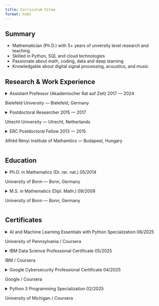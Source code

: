 ```yaml
---
title: Curriculum Vitae
format: html
---
```


## Summary

* Mathematician (Ph.D.) with 5+ years of unversity level research and teaching
* Skilled in Python, SQL and cloud technologies
* Passionate about math, coding, data and deep learning
* Knowledgable about digital signal processing, acoustics, and music


## Research & Work Experience

```{=html}
<div class="cv-entry">
<details>
    <summary>
        <span class="title">Assistant Professor</span>
        <span class="titleinfo">(Akademischer Rat auf Zeit)</span>
        <span class="date">2017 — 2024</span>
        <p class="subtitle">Bielefeld University — Bielefeld, Germany</p>
    </summary>
<div class="details">
<ul>
<li>Planned and taught over 20 courses with consistenly positive student feedback</li>
<li>Supervised and evaluated four M.Sc. and three B.Sc. theses</li>
<li>Several scientific publications, including a popular monograph ("The Disk Embedding Theorem", Behrens et al, OUP 2021)</li>
<li>Research projects on the geometry and topology of 3- and 4-dimensional manifolds, focussing on applications of Seiberg-Witten theory</li>
<li>International and national research collaborations</li>
</ul>
</div>
</details>
</div>

<div class="cv-entry">
<details>
    <summary>
        <span class="title">Postdoctoral Researcher</span>
        <span class="titleinfo"></span>
        <span class="date">2015 — 2017</span>
        <p class="subtitle">Utrecht University — Utrecht, Netherlands</p>
    </summary>
<div class="details">
<ul>
<li>Research and teaching in mathematics</li>
<li>Published several research articles</li>
<li>Co-supervised B.Sc. thesis</li>
<li>Attended international conferences</li>
</ul>
</div>
</details>
</div>

<div class="cv-entry">
<details>
    <summary>
        <span class="title">ERC Postdoctoral Fellow</span>
        <span class="titleinfo"></span>
        <span class="date">2013 — 2015</span>
        <p class="subtitle">Alfréd Rényi Institute of Mathamtics — Budapest, Hungary</p>
    </summary>
<div class="details">
<ul>
<li>Research in mathematics</li>
<li>Published several papers</li>
<li>Attended international conferences</li>
</ul>
</div>
</details>
</div>
```

## Education

```{=html}
<div class="cv-entry">
<details>
    <summary>
        <span class="title">Ph.D. in Mathematics</span>
        <span class="titleinfo">(Dr. rer. nat.)</span>
        <span class="date">05/2014</span>
        <p class="subtitle">University of Bonn — Bonn, Germany</p>
    </summary>
<div class="details">
<ul>
<li>Thesis: Surface Diagrams of Smooth 4-Manifolds (supervised by Prof. Dr. Peter Teichner)</li>
<li>graduated magna cum laude</li>
<li>IMPRS Fellow at the Max-Planck-Institute for Mathematics</li>
</ul>
</div>
</details>
</div>

<div class="cv-entry">
<details>
    <summary>
        <span class="title">M.S. in Mathematics</span>
        <span class="titleinfo">(Dipl. Math.)</span>
        <span class="date">09/2009</span>
        <p class="subtitle">University of Bonn — Bonn, Germany</p>
    </summary>
<div class="details">
<ul>
<li>Thesis: The L²-Stokes theorem on certain incomplete manifolds (supervised by Prof. Dr. Matthias Lesch)</li>
<li>Mathematical specialization: Analysis on manifolds, stochastic analysis, algebraic geometry, topology</li>
<li>Christian-Kuhlemann-Foundation Award for outstanding undergraduate achievements (at Leibniz University Hannover)</li>
</ul>
</div>
</details>
</div>
```

## Certificates

```{=html}
<div class="cv-entry">
<details>
    <summary>
        <span class="title">AI and Machine Learning Essentials with Python Specialization</span>
        <span class="titleinfo"></span>
        <span class="date">06/2025</span>
        <p class="subtitle">University of Pennsylvania / Coursera</p>
    </summary>
<div class="details">
<ul>
<li><b>Certificate URLs:</b><ul>
<li><a href="https://coursera.org/share/819fd71e45aa0aafd3a14bcf7120d6f5">View Certificate</a></li>
<li><a href="https://www.coursera.org/specializations/ai-machinelearning-essentials">View Course Details</a></li>
</ul></li>
<li><b>Subjects Covered: </b><ul>
<li>Search algorithms (informed, uninformed, A*)</li>
<li>Basic statiscics (probability distributions, central limit theorem, confidence intervals)</li>
<li>Machine learning algorithms (regression, SVMs)</li>
<li>Deep learning (neural networks)</li>
</ul></li>
<li><b>Technologies Used: </b><ul>
<li>Python</li>
<li>scikit-learn</li>
<li>PyTorch</li>
</ul></li>
</ul>
</div>
</details>
</div>

<div class="cv-entry">
<details>
    <summary>
        <span class="title">IBM Data Science Professional Certificate</span>
        <span class="titleinfo"></span>
        <span class="date">05/2025</span>
        <p class="subtitle">IBM / Coursera</p>
    </summary>
<div class="details">
<ul>
<li><b>Certificate URLs:</b><ul>
<li><a href="https://coursera.org/share/5221f279e2938850bb785aabe01f6324">View Certificate</a></li>
<li><a href="https://www.coursera.org/specializations/ibm-data-science">View Course Details</a></li>
</ul></li>
<li><b>Subjects Covered: </b><ul>
<li>Data science methodology (from business requirements to model deployment)</li>
<li>Data collection and preparation</li>
<li>Data analyis and modelling</li>
<li>Model evaluation and deployment</li>
<li>Machine learning algorithms (prediction, classification, clustering)</li>
<li>Data visualization (plots, dashboards, presentations)</li>
</ul></li>
<li><b>Technologies Used: </b><ul>
<li>Python</li>
<li>SQL</li>
<li>pandas</li>
<li>scikit-learn</li>
<li>matplotlib</li>
<li>seaborn</li>
<li>Plotly Dash</li>
<li>BeautifulSoup (webscraping)</li>
<li>REST APIs</li>
</ul></li>
</ul>
</div>
</details>
</div>

<div class="cv-entry">
<details>
    <summary>
        <span class="title">Google Cybersecurity Professional Certificate</span>
        <span class="titleinfo"></span>
        <span class="date">04/2025</span>
        <p class="subtitle">Google / Coursera</p>
    </summary>
<div class="details">
<ul>
<li><b>Certificate URLs:</b><ul>
<li><a href="https://coursera.org/share/8eef3d6c8d47e3a60cc8c8150037f13a">View Certificate</a></li>
<li><a href="https://www.coursera.org/specializations/google-cybersecurity">View Course Details</a></li>
</ul></li>
<li><b>Subjects Covered: </b><ul>
<li>NIST frameworks</li>
<li>OWASP security principles</li>
<li>Network models (TCP/IP, OSI)</li>
<li>Network procotols (TCP, UDP, HTTP(S))</li>
<li>Network monitoring</li>
<li>Log analysis</li>
<li>Threat detection</li>
<li>Incident response</li>
<li>Identity and access management</li>
<li>Encryption</li>
<li>Authentication</li>
<li>Authorization</li>
<li>Cloud security basics</li>
</ul></li>
<li><b>Technologies Used: </b><ul>
<li>Linux</li>
<li>Python</li>
<li>SQL</li>
<li>Wireshark</li>
<li>tcpdump</li>
</ul></li>
</ul>
</div>
</details>
</div>

<div class="cv-entry">
<details>
    <summary>
        <span class="title">Python 3 Programming Specialization</span>
        <span class="titleinfo"></span>
        <span class="date">02/2025</span>
        <p class="subtitle">University of Michigan / Coursera</p>
    </summary>
<div class="details">
<ul>
<li><b>Certificate URLs:</b><ul>
<li><a href="https://coursera.org/share/1e923a9ac1b9e21b855116f1112ca76c">View Certificate</a></li>
<li><a href="https://www.coursera.org/specializations/python-3-programming">View Course Details</a></li>
</ul></li>
<li><b>Subjects Covered: </b><ul>
<li>Programming fundamentals</li>
<li>Object oriented programming</li>
<li>Data collection and processing</li>
</ul></li>
<li><b>Technologies Used: </b><ul>
<li>Python</li>
<li>JupyterLab</li>
<li>HTTP protocol</li>
<li>REST APIs</li>
</ul></li>
</ul>
</div>
</details>
</div>
```

